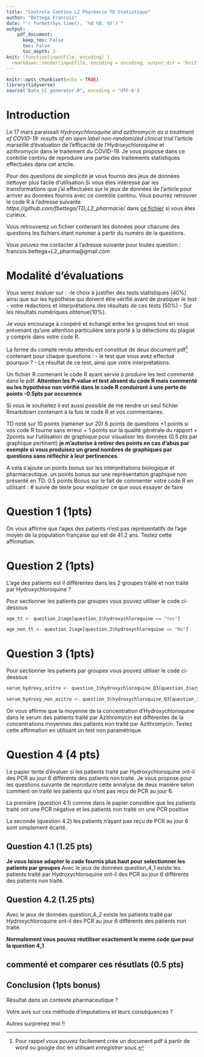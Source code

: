 ```yaml
---
title: "Controle Continu L2 Pharmacie TD Statistique"
author: "Bettega Francois"
date: "`r format(Sys.time(), '%d %B, %Y')`"
output:  
    pdf_document: 
      keep_tex: False
      toc: False
      toc_depth: 3
knit: (function(inputFile, encoding) {
  rmarkdown::render(inputFile, encoding = encoding, output_dir = "knit") })
---
```



```r
knitr::opts_chunk$set(echo = TRUE)
library(tidyverse)
source("Data_CC_generator.R", encoding = 'UTF-8')
```


# Introduction
Le 17 mars paraissait *Hydroxychloroquine and azithromycin as a treatment of COVID-19: results of an open label non-randomized clinical trial* l'article marseillé d'évaluation de l'efficacité de l'Hydroxychloroquine et azithromycin dans le traitement du COVID-19. 
Je vous propose dans ce contrôle continu de reproduire une partie des traitements statistiques effectuées dans cet artcile.


Pour des questions de simplicité je vous fournis des jeux de données nettoyer plus facile d'utilisation.Si vous êtes intéressé par les transformations que j'ai effectuées sur le jeux de données de l'article pour arriver au données fournis avec ce contrôle continu. Vous pourrez retrouver le code R à l'adresse suivante *https://github.com/fbettega/TD_L2_pharmacie/* dans  [ce fichier](https://github.com/fbettega/TD_L2_pharmacie/blob/master/Data_CC_generator.R)  si vous êtes curieux.

Vous retrouverez un fichier contenant les données pour chacune des questions les fichiers étant nommer à partir du numéro de la questions.

Vous pouvez me contacter à l'adresse suivante pour toutes question : francois.bettega+L2_pharma@gmail.com



# Modalité d'évaluations  

Vous serez évaluer sur :
    -le choix à justifier des tests statistiques (40%) ainsi que sur les hypothèse qui doivent être vérifié avant de pratiquer le test
    - votre rédactions et interprétations des résultats de ces tests (50%) 
    - Sur les résultats numériques obtenue(10%). 
    
Je vous encourage à coopéré et échangé entre les groupes tout en vous prévenant qu'une attention particulière sera porté à la détections du plagiat y compris dans votre code R. 

La forme du compte rendu attendu est constitué de deux document pdf[^1] contenant pour chaque questions : 
    - le test que vous avez effectué pourquoi ?
    - Le résultat de ce test, ainsi que votre interprétations.
    
[^1]: Pour rappel vous pouvez facilement crée un document pdf à partir de word ou google doc en utilisant *enregistrer sous*.

Un fichier R contenant le code R ayant servie à produire les test commenté dans le pdf. 
**Attention les P-value et test absent du code R mais commenté ou les hypothèse non vérifié dans le code R conduiront à une perte de points -0.5pts par occurence**

Si vous le souhaitez il est aussi possible de me rendre un seul fichier Rmarkdown contenant à la fois le code R et vos commentaires.  

TD noté sur 10 points (ramener sur 20)  6 points de questions +1 points si vos code R tourne sans erreur + 1 points sur la qualité générale du rapport + 2points sur l'utilisation de graphique pour visualiser les données (0.5 pts par graphique pertinent) **je m'autorise à retirer des points en cas d'abus par exemple si vous produisez un grand nombres de graphiques par questions sans réfléchir à leur pertinences**.


A cela s'ajoute un points bonus sur les intérprétations biologique et pharmaceutique.
un points bonus sur une représentation graphique non présenté en TD.
0.5 points Bonus sur le fait de commenter votre code R en utilisant : \# suivie de texte pour expliquer ce que vous essayer de faire


# Question 1 (1pts)


On vous affirme que l'ages des patients n'est pas représentatifs de l'age moyen de la population française qui est de 41.2 ans. Testez cette affirmation.

# Question 2 (1pts)

L'age des patients est il différentes dans les 2 groupes traité et non traité par Hydroxychloroquine ?  

Pour sectionner les patients par groupes vous pouvez utiliser le code ci-dessous
```r
age_tt <- question_2$age[question_2$hydroxychloroquine == "Yes"]

age_non_tt <- question_2$age[question_2$hydroxychloroquine == "No"]
```


# Question 3 (1pts)  

Pour sectionner les patients par groupes vous pouvez utiliser le code ci-dessous
```r
serum_hydroxy_azitro <- question_3$hydroxychloroquine_Q3[question_3$azytro == "Yes"]

serum_hydroxy_non_azitro <- question_3$hydroxychloroquine_Q3[question_3$azytro == "No"]

```
On vous affirme que la moyenne de la concentration d'Hydroxychloroquine dans le serum des patients traité par Azithromycin est différentes de la concentrations moyennes des patients non traité par Azithromycin. Testez cette affirmation en utilisant un test non paramétrique.  







# Question 4 (4 pts)

Le papier tente d'évaluer si les patients traité par Hydroxychloroquine ont-il des PCR au jour 6 différents des patients non traité. Je vous propose pour les questions suivante de reproduire cette annalyse de deux manière selon comment on traite les patients qui n'ont pas reçu de PCR au jour 6.

La première (question 4.1) comme dans le papier considère que les patients traité ont une PCR négative et les patients non traité on une PCR positive

La seconde (question 4.2) les patients n'ayant pas reçu de PCR au jour 6 sont simplement écarté.


## Question 4.1 (1.25 pts)
**Je vous laisse adapter le code fournis plus haut pour selectionner les patients par groupes**
Avec le jeux de données question_4_1 existe les patients traité par Hydroxychloroquine ont-il des PCR au jour 6 différents des patients non traité. 

## Question 4.2 (1.25 pts)
Avec le jeux de données question_4_2 existe les patients traité par Hydroxychloroquine ont-il des PCR au jour 6 différents des patients non traité. 

**Normalement vous pouvez réutiliser exactement le meme code que pour la question 4_1**



## commenté et comparer ces résutlats (0.5 pts)

## Conclusion (1pts bonus)

Résultat dans un contexte pharmaceutique ?

Votre avis sur ces méthode d'imputations et leurs conséquences ?

Autres surprenez moi !!

